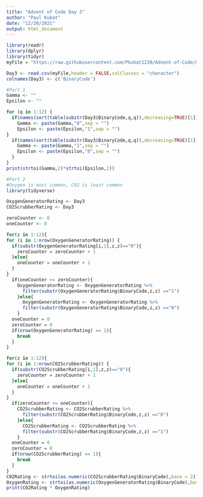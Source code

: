 ---
title: "Advent of Code Day 3"
author: "Paul Kubat"
date: "12/20/2021"
output: html_document
---


```{r}
library(readr)
library(dplyr)
library(tidyr)
myFile = "https://raw.githubusercontent.com/Pkubat1230/Advent-of-Code/main/Day3/Day3%20Data?token=AW7YXEGJOGTOHGO5QTZ4YPTBYISPM"

Day3 <- read.csv(myFile,header = FALSE,colClasses = "character")
colnames(Day3) <- c('BinaryCode')
```

```{r}
#Part 1
Gamma <- ""
Epsilon <- ""

for (q in 1:12) {
  if(names(sort(table(substr(Day3$BinaryCode,q,q)),decreasing=TRUE)[1])=="0"){
    Gamma <- paste(Gamma,"0",sep = "")
    Epsilon <- paste(Epsilon,"1",sep = "")
}
  if(names(sort(table(substr(Day3$BinaryCode,q,q)),decreasing=TRUE)[1])=="1"){
    Gamma <- paste(Gamma,"1",sep = "")
    Epsilon <- paste(Epsilon,"0",sep = "")
  }
}
print(strtoi(Gamma,2)*strtoi(Epsilon,2))
```

```{r}
#Part 2
#Oxygen is most common, CO2 is least common
library(tidyverse)

OxygenGeneratorRating <- Day3
CO2ScrubberRating <- Day3

zeroCounter <- 0
oneCounter <- 0

for(z in 1:12){
for (i in 1:nrow(OxygenGeneratorRating)) {
  if(substr(OxygenGeneratorRating[i,1],z,z)=="0"){
    zeroCounter = zeroCounter + 1
  }else{
    oneCounter = oneCounter + 1
  }
}
  if(oneCounter >= zeroCounter){
    OxygenGeneratorRating <- OxygenGeneratorRating %>%
      filter(substr(OxygenGeneratorRating$BinaryCode,z,z) =="1")
    }else{
      OxygenGeneratorRating <- OxygenGeneratorRating %>%
      filter(substr(OxygenGeneratorRating$BinaryCode,z,z) =="0")
    }
  oneCounter = 0
  zeroCounter = 0
  if(nrow(OxygenGeneratorRating) == 1){
    break
  }
}

for(z in 1:12){
for (i in 1:nrow(CO2ScrubberRating)) {
  if(substr(CO2ScrubberRating[i,1],z,z)=="0"){
    zeroCounter = zeroCounter + 1
  }else{
    oneCounter = oneCounter + 1
  }
}
  if(zeroCounter <= oneCounter){
    CO2ScrubberRating <- CO2ScrubberRating %>%
      filter(substr(CO2ScrubberRating$BinaryCode,z,z) =="0")
    }else{
      CO2ScrubberRating <- CO2ScrubberRating %>%
      filter(substr(CO2ScrubberRating$BinaryCode,z,z) =="1")
    }
  oneCounter = 0
  zeroCounter = 0
  if(nrow(CO2ScrubberRating) == 1){
    break
  }
}
C02Rating <- strtoi(as.numeric(CO2ScrubberRating$BinaryCode),base = 2)
OxygenRating <- strtoi(as.numeric(OxygenGeneratorRating$BinaryCode),base = 2)
print(C02Rating * OxygenRating)

```




